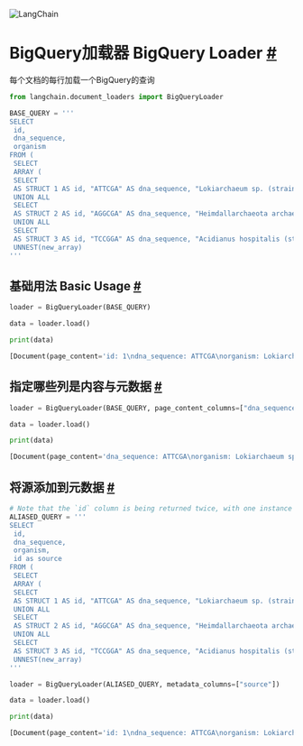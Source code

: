 

<Head>
  <script>
    {
      `(function() {
         var _hmt = _hmt || [];
(function() {
  var hm = document.createElement("script");
  hm.src = "https://hm.baidu.com/hm.js?e60fb290e204e04c5cb6f79b0ac1e697";
  var s = document.getElementsByTagName("script")[0]; 
  s.parentNode.insertBefore(hm, s);
})();
       })();`
    }
  </script>
</Head>

![LangChain](https://pica.zhimg.com/50/v2-56e8bbb52aa271012541c1fe1ceb11a2_r.gif)






 BigQuery加载器  BigQuery Loader
 [#](#bigquery-loader "Permalink to this headline")
=====================================================================


每个文档的每行加载一个BigQuery的查询

 







```python
from langchain.document_loaders import BigQueryLoader

```










```python
BASE_QUERY = '''
SELECT
 id,
 dna_sequence,
 organism
FROM (
 SELECT
 ARRAY (
 SELECT
 AS STRUCT 1 AS id, "ATTCGA" AS dna_sequence, "Lokiarchaeum sp. (strain GC14_75)." AS organism
 UNION ALL
 SELECT
 AS STRUCT 2 AS id, "AGGCGA" AS dna_sequence, "Heimdallarchaeota archaeon (strain LC_2)." AS organism
 UNION ALL
 SELECT
 AS STRUCT 3 AS id, "TCCGGA" AS dna_sequence, "Acidianus hospitalis (strain W1)." AS organism) AS new_array),
 UNNEST(new_array)
'''

```







基础用法 Basic Usage
 [#](#basic-usage "Permalink to this headline")
-------------------------------------------------------------







```python
loader = BigQueryLoader(BASE_QUERY)

data = loader.load()

```










```python
print(data)

```








```python
[Document(page_content='id: 1\ndna_sequence: ATTCGA\norganism: Lokiarchaeum sp. (strain GC14_75).', lookup_str='', metadata={}, lookup_index=0), Document(page_content='id: 2\ndna_sequence: AGGCGA\norganism: Heimdallarchaeota archaeon (strain LC_2).', lookup_str='', metadata={}, lookup_index=0), Document(page_content='id: 3\ndna_sequence: TCCGGA\norganism: Acidianus hospitalis (strain W1).', lookup_str='', metadata={}, lookup_index=0)]
```








指定哪些列是内容与元数据
 [#](#specifying-which-columns-are-content-vs-metadata "Permalink to this headline")
---------------------------------------------------------------------------------------------------------------------------------------







```python
loader = BigQueryLoader(BASE_QUERY, page_content_columns=["dna_sequence", "organism"], metadata_columns=["id"])

data = loader.load()

```










```python
print(data)

```








```python
[Document(page_content='dna_sequence: ATTCGA\norganism: Lokiarchaeum sp. (strain GC14_75).', lookup_str='', metadata={'id': 1}, lookup_index=0), Document(page_content='dna_sequence: AGGCGA\norganism: Heimdallarchaeota archaeon (strain LC_2).', lookup_str='', metadata={'id': 2}, lookup_index=0), Document(page_content='dna_sequence: TCCGGA\norganism: Acidianus hospitalis (strain W1).', lookup_str='', metadata={'id': 3}, lookup_index=0)]
```








将源添加到元数据
 [#](#adding-source-to-metadata "Permalink to this headline")
-----------------------------------------------------------------------------------------







```python
# Note that the `id` column is being returned twice, with one instance aliased as `source`
ALIASED_QUERY = '''
SELECT
 id,
 dna_sequence,
 organism,
 id as source
FROM (
 SELECT
 ARRAY (
 SELECT
 AS STRUCT 1 AS id, "ATTCGA" AS dna_sequence, "Lokiarchaeum sp. (strain GC14_75)." AS organism
 UNION ALL
 SELECT
 AS STRUCT 2 AS id, "AGGCGA" AS dna_sequence, "Heimdallarchaeota archaeon (strain LC_2)." AS organism
 UNION ALL
 SELECT
 AS STRUCT 3 AS id, "TCCGGA" AS dna_sequence, "Acidianus hospitalis (strain W1)." AS organism) AS new_array),
 UNNEST(new_array)
'''

```










```python
loader = BigQueryLoader(ALIASED_QUERY, metadata_columns=["source"])

data = loader.load()

```










```python
print(data)

```








```python
[Document(page_content='id: 1\ndna_sequence: ATTCGA\norganism: Lokiarchaeum sp. (strain GC14_75).\nsource: 1', lookup_str='', metadata={'source': 1}, lookup_index=0), Document(page_content='id: 2\ndna_sequence: AGGCGA\norganism: Heimdallarchaeota archaeon (strain LC_2).\nsource: 2', lookup_str='', metadata={'source': 2}, lookup_index=0), Document(page_content='id: 3\ndna_sequence: TCCGGA\norganism: Acidianus hospitalis (strain W1).\nsource: 3', lookup_str='', metadata={'source': 3}, lookup_index=0)]
```








